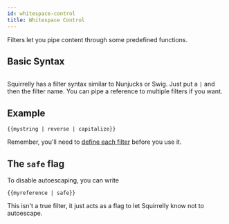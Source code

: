 ```yaml
---
id: whitespace-control
title: Whitespace Control
---
```



Filters let you pipe content through some predefined functions.

## Basic Syntax

```sqrl
```

Squirrelly has a filter syntax similar to Nunjucks or Swig. Just put a `|` and then the filter name. You can pipe a reference to multiple filters if you want.

## Example

```sqrl
{{mystring | reverse | capitalize}}
```

<Hint type="note" title="Defining Filters">

Remember, you'll need to [define each filter](define-filter) before you use it.

</Hint>

## The `safe` flag

To disable autoescaping, you can write

```sqrl
{{myreference | safe}}
```

This isn't a true filter, it just acts as a flag to let Squirrelly know not to autoescape.